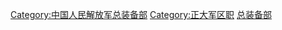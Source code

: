 [[Category:中国人民解放军总装备部|Category:中国人民解放军总装备部]]
[[Category:正大军区职|Category:正大军区职]]
[[Category:中国人民解放军政治委员|总装备部]]